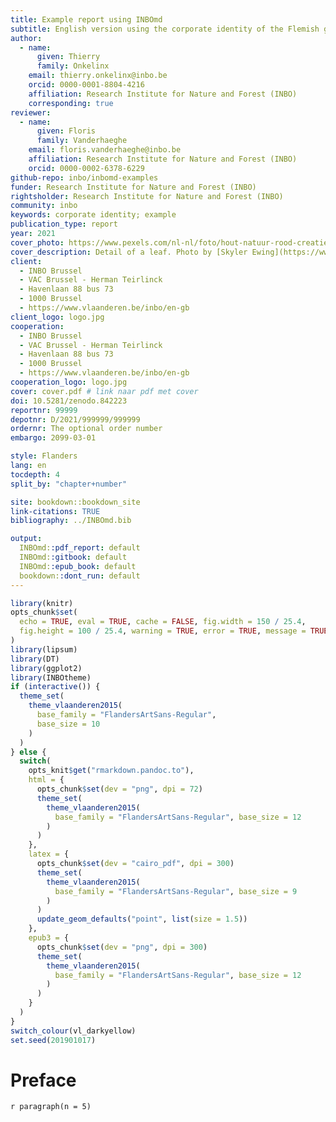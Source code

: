 ```yaml
--- 
title: Example report using INBOmd
subtitle: English version using the corporate identity of the Flemish government
author:
  - name:
      given: Thierry
      family: Onkelinx
    email: thierry.onkelinx@inbo.be
    orcid: 0000-0001-8804-4216
    affiliation: Research Institute for Nature and Forest (INBO)
    corresponding: true
reviewer:
  - name:
      given: Floris
      family: Vanderhaeghe
    email: floris.vanderhaeghe@inbo.be
    affiliation: Research Institute for Nature and Forest (INBO)
    orcid: 0000-0002-6378-6229
github-repo: inbo/inbomd-examples
funder: Research Institute for Nature and Forest (INBO) 
rightsholder: Research Institute for Nature and Forest (INBO)
community: inbo
keywords: corporate identity; example
publication_type: report
year: 2021
cover_photo: https://www.pexels.com/nl-nl/foto/hout-natuur-rood-creatief-4599227
cover_description: Detail of a leaf. Photo by [Skyler Ewing](https://www.pexels.com/nl-nl/@skyler-ewing-266953?utm_content=attributionCopyText&utm_medium=referral&utm_source=pexels) via [Pexels](https://www.pexels.com/nl-nl/foto/hout-natuur-rood-creatief-4599227/?utm_content=attributionCopyText&utm_medium=referral&utm_source=pexels)
client:
  - INBO Brussel
  - VAC Brussel ‐ Herman Teirlinck
  - Havenlaan 88 bus 73
  - 1000 Brussel
  - https://www.vlaanderen.be/inbo/en-gb
client_logo: logo.jpg
cooperation:
  - INBO Brussel
  - VAC Brussel ‐ Herman Teirlinck
  - Havenlaan 88 bus 73
  - 1000 Brussel
  - https://www.vlaanderen.be/inbo/en-gb
cooperation_logo: logo.jpg
cover: cover.pdf # link naar pdf met cover
doi: 10.5281/zenodo.842223
reportnr: 99999
depotnr: D/2021/999999/999999
ordernr: The optional order number
embargo: 2099-03-01

style: Flanders
lang: en
tocdepth: 4
split_by: "chapter+number"

site: bookdown::bookdown_site
link-citations: TRUE
bibliography: ../INBOmd.bib

output:
  INBOmd::pdf_report: default
  INBOmd::gitbook: default
  INBOmd::epub_book: default
  bookdown::dont_run: default
---
```


```r
library(knitr)
opts_chunk$set(
  echo = TRUE, eval = TRUE, cache = FALSE, fig.width = 150 / 25.4,
  fig.height = 100 / 25.4, warning = TRUE, error = TRUE, message = TRUE
)
library(lipsum)
library(DT)
library(ggplot2)
library(INBOtheme)
if (interactive()) {
  theme_set(
    theme_vlaanderen2015(
      base_family = "FlandersArtSans-Regular",
      base_size = 10
    )
  )
} else {
  switch(
    opts_knit$get("rmarkdown.pandoc.to"),
    html = {
      opts_chunk$set(dev = "png", dpi = 72)
      theme_set(
        theme_vlaanderen2015(
          base_family = "FlandersArtSans-Regular", base_size = 12
        )
      )
    },
    latex = {
      opts_chunk$set(dev = "cairo_pdf", dpi = 300)
      theme_set(
        theme_vlaanderen2015(
          base_family = "FlandersArtSans-Regular", base_size = 9
        )
      )
      update_geom_defaults("point", list(size = 1.5))
    },
    epub3 = {
      opts_chunk$set(dev = "png", dpi = 300)
      theme_set(
        theme_vlaanderen2015(
          base_family = "FlandersArtSans-Regular", base_size = 12
        )
      )
    }
  )
}
switch_colour(vl_darkyellow)
set.seed(201901017)
```

# Preface {-}

`r paragraph(n = 5)`
